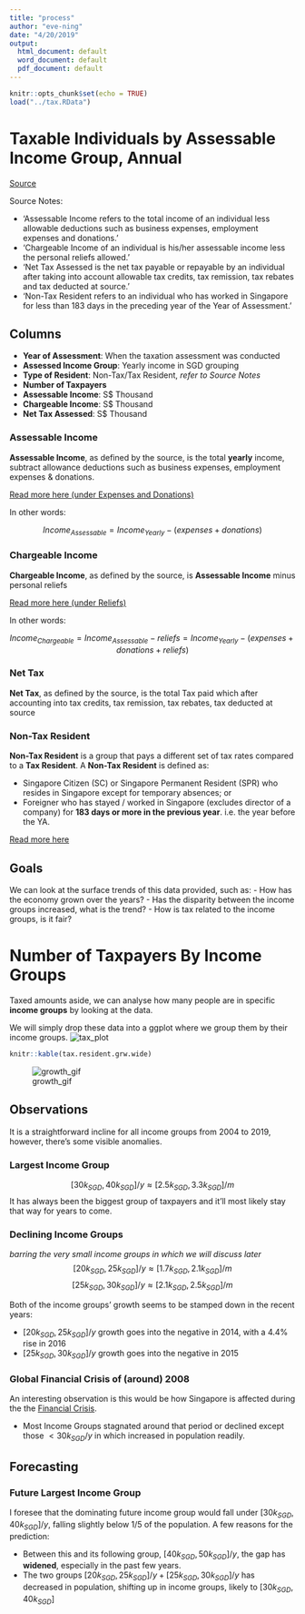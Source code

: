 ```yaml
---
title: "process"
author: "eve-ning"
date: "4/20/2019"
output:
  html_document: default
  word_document: default
  pdf_document: default
---
```


```r
knitr::opts_chunk$set(echo = TRUE)
load("../tax.RData")
```

# Taxable Individuals by Assessable Income Group, Annual

[Source](https://data.gov.sg/dataset/taxable-individuals-by-assessable-income-group-annual)

Source Notes:

- 'Assessable Income refers to the total income of an individual less allowable
  deductions such as business expenses, employment expenses and donations.'
- 'Chargeable Income of an individual is his/her assessable income less the
  personal reliefs allowed.'
- 'Net Tax Assessed is the net tax payable or repayable by an individual after
  taking into account allowable tax credits, tax remission, tax rebates and
  tax deducted at source.'
- 'Non-Tax Resident refers to an individual who has worked in Singapore for
  less than 183 days in the preceding year of the Year of Assessment.'

## Columns

- **Year of Assessment**: When the taxation assessment was conducted
- **Assessed Income Group**: Yearly income in SGD grouping
- **Type of Resident**: Non-Tax/Tax Resident, *refer to Source Notes*
- **Number of Taxpayers**
- **Assessable Income**: S$ Thousand
- **Chargeable Income**: S$ Thousand
- **Net Tax Assessed**: S$ Thousand

### Assessable Income

**Assessable Income**, as defined by the source, is the total **yearly** income, subtract allowance deductions such as business expenses, employment expenses & donations.

[Read more here (under Expenses and Donations)](https://www.iras.gov.sg/irashome/Individuals/Locals/Working-Out-Your-Taxes/Deductions-for-Individuals--Reliefs--Expenses--Donations-/)

In other words:

$$Income_{Assessable} = Income_{Yearly} - (expenses + donations)$$

### Chargeable Income

**Chargeable Income**, as defined by the source, is **Assessable Income** minus personal reliefs

[Read more here (under Reliefs)](https://www.iras.gov.sg/irashome/Individuals/Locals/Working-Out-Your-Taxes/Deductions-for-Individuals--Reliefs--Expenses--Donations-/)

In other words:

$$Income_{Chargeable} = Income_{Assessable} - reliefs = Income_{Yearly} - (expenses + donations + reliefs)$$

### Net Tax

**Net Tax**, as defined by the source, is the total Tax paid which after accounting into tax credits, tax remission, tax rebates, tax deducted at source

### Non-Tax Resident

**Non-Tax Resident** is a group that pays a different set of tax rates compared to a **Tax Resident**. A **Non-Tax Resident** is defined as:

- Singapore Citizen (SC) or Singapore Permanent Resident (SPR) who resides in Singapore except for temporary absences; or
- Foreigner who has stayed / worked in Singapore (excludes director of a company) for **183 days or more in the previous year**. i.e. the year before the YA.

[Read more here](https://www.iras.gov.sg/irashome/Individuals/Foreigners/Working-out-your-taxes/Tax-Rates-for-Resident-and-Non-Residents/)

## Goals

We can look at the surface trends of this data provided, such as:
- How has the economy grown over the years?
- Has the disparity between the income groups increased, what is the trend?
- How is tax related to the income groups, is it fair?

# Number of Taxpayers By Income Groups

Taxed amounts aside, we can analyse how many people are in specific **income groups** by looking at the data.

We will simply drop these data into a ggplot where we group them by their income groups.
![tax_plot](../../img/tax_plot.png)


```r
knitr::kable(tax.resident.grw.wide)
```

![growth_gif](../../img/dist.gif)

## Observations

It is a straightforward incline for all income groups from 2004 to 2019, however, there's some visible anomalies.

### Largest Income Group
$$[30k_{SGD}, 40k_{SGD}]/y \approx [2.5k_{SGD}, 3.3k_{SGD}]/m$$
It has always been the biggest group of taxpayers and it'll most likely stay that way for years to come.

### Declining Income Groups
*barring the very small income groups in which we will discuss later*
$$[20k_{SGD}, 25k_{SGD}]/y \approx [1.7k_{SGD}, 2.1k_{SGD}]/m$$
$$[25k_{SGD}, 30k_{SGD}]/y \approx [2.1k_{SGD}, 2.5k_{SGD}]/m$$

Both of the income groups' growth seems to be stamped down in the recent years:

- $[20k_{SGD}, 25k_{SGD}]/y$ growth goes into the negative in 2014, with a 4.4% rise in 2016
- $[25k_{SGD}, 30k_{SGD}]/y$ growth goes into the negative in 2015

### Global Financial Crisis of (around) 2008
An interesting observation is this would be how Singapore is affected during the the [Financial Crisis](http://eresources.nlb.gov.sg/history/events/3cacf256-82cc-4776-b7f8-83757723b502).

- Most Income Groups stagnated around that period or declined except those $< 30k_{SGD}/y$ in which increased in population readily.

## Forecasting

### Future Largest Income Group

I foresee that the dominating future income group would fall under $[30k_{SGD}, 40k_{SGD}]/y$, falling slightly below 1/5 of the population. A few reasons for the prediction:

- Between this and its following group, $[40k_{SGD}, 50k_{SGD}]/y$, the gap has **widened**, especially in the past few years.
- The two groups $[20k_{SGD}, 25k_{SGD}]/y + [25k_{SGD}, 30k_{SGD}]/y$ has decreased in population, shifting up in income groups, likely to $[30k_{SGD}, 40k_{SGD}]$


